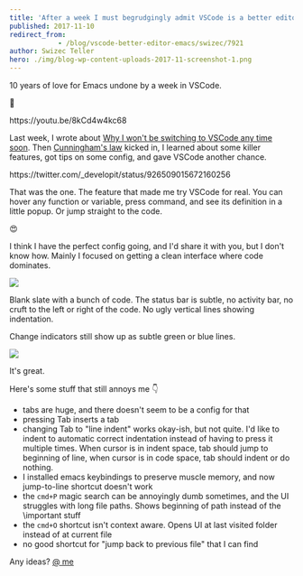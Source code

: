 ```yaml
---
title: 'After a week I must begrudgingly admit VSCode is a better editor than Emacs'
published: 2017-11-10
redirect_from: 
            - /blog/vscode-better-editor-emacs/swizec/7921
author: Swizec Teller
hero: ./img/blog-wp-content-uploads-2017-11-screenshot-1.png
---
```

10 years of love for Emacs undone by a week in VSCode.



🤔



https&#x3A;//youtu.be/8kCd4w4kc68



Last week, I wrote about [Why I won't be switching to VSCode any time soon](https://swizec.com/blog/wont-be-switching-vscode/swizec/7898). Then [Cunningham's law](https://meta.wikimedia.org/wiki/Cunningham's_Law) kicked in, I learned about some killer features, got tips on some config, and gave VSCode another chance.



https&#x3A;//twitter.com/\_developit/status/926509015672160256



That was the one. The feature that made me try VSCode for real. You can hover any function or variable, press command, and see its definition in a little popup. Or jump straight to the code.



😍



I think I have the perfect config going, and I'd share it with you, but I don't know how. Mainly I focused on getting a clean interface where code dominates.



![](./img/blog-wp-content-uploads-2017-11-screenshot-1.png)



Blank slate with a bunch of code. The status bar is subtle, no activity bar, no cruft to the left or right of the code. No ugly vertical lines showing indentation.



Change indicators still show up as subtle green or blue lines.



![](./img/blog-wp-content-uploads-2017-11-screenshot-2.png)



It's great.



Here's some stuff that still annoys me 👇



- tabs are huge, and there doesn't seem to be a config for that
- pressing Tab inserts a tab
- changing Tab to "line indent" works okay-ish, but not quite. I'd like to indent to automatic correct indentation instead of having to press it multiple times. When cursor is in indent space, tab should jump to beginning of line, when cursor is in code space, tab should indent or do nothing.
- I installed emacs keybindings to preserve muscle memory, and now jump-to-line shortcut doesn't work
- the `cmd+P` magic search can be annoyingly dumb sometimes, and the UI struggles with long file paths. Shows beginning of path instead of the \\important stuff
- the `cmd+O` shortcut isn't context aware. Opens UI at last visited folder instead of at current file
- no good shortcut for "jump back to previous file" that I can find



Any ideas? [@ me](http://twitter.com/home?status=.@swizec%20you%20should%20try%20this%20for%20@code%20%F0%9F%91%89)